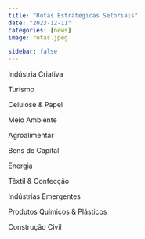 ---
title: "Rotas Estratégicas Setoriais"
date: "2023-12-11"
categories: [news]
image: rotas.jpeg

sidebar: false
---

Indústria Criativa

Turismo

Celulose & Papel

Meio Ambiente

Agroalimentar

Bens de Capital

Energia

Têxtil & Confecção

Indústrias Emergentes

Produtos Químicos & Plásticos

Construção Civil
